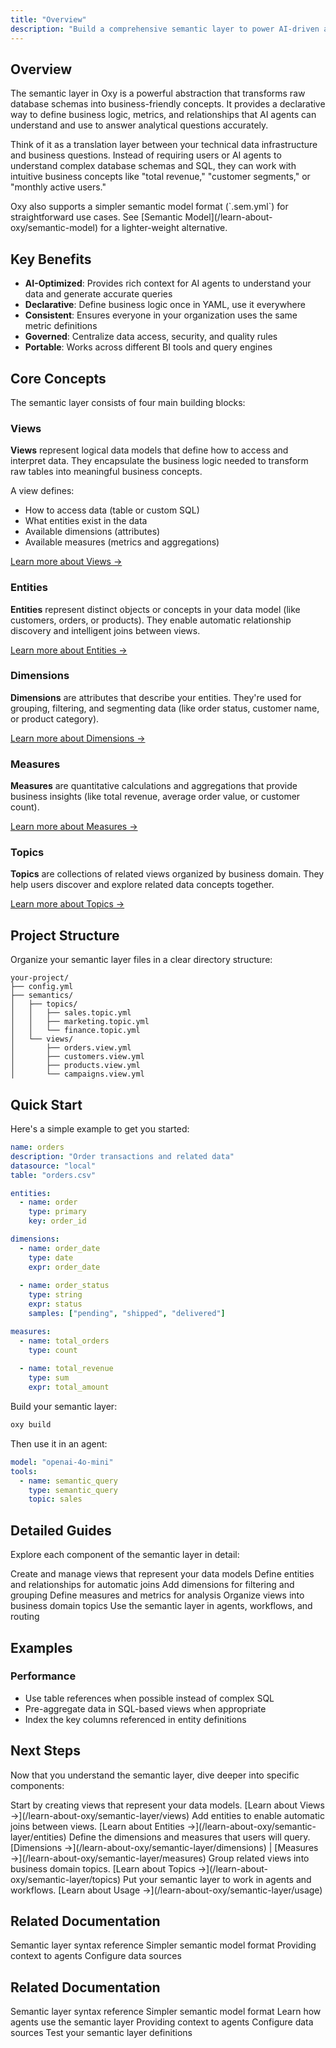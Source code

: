 ```yaml
---
title: "Overview"
description: "Build a comprehensive semantic layer to power AI-driven analytics"
---
```


## Overview

The semantic layer in Oxy is a powerful abstraction that transforms raw database schemas into business-friendly concepts. It provides a declarative way to define business logic, metrics, and relationships that AI agents can understand and use to answer analytical questions accurately.

Think of it as a translation layer between your technical data infrastructure and business questions. Instead of requiring users or AI agents to understand complex database schemas and SQL, they can work with intuitive business concepts like "total revenue," "customer segments," or "monthly active users."

<Note>
  Oxy also supports a simpler semantic model format (`.sem.yml`) for straightforward use cases. See [Semantic Model](/learn-about-oxy/semantic-model) for a lighter-weight alternative.
</Note>

## Key Benefits

- **AI-Optimized**: Provides rich context for AI agents to understand your data and generate accurate queries
- **Declarative**: Define business logic once in YAML, use it everywhere
- **Consistent**: Ensures everyone in your organization uses the same metric definitions
- **Governed**: Centralize data access, security, and quality rules
- **Portable**: Works across different BI tools and query engines

## Core Concepts

The semantic layer consists of four main building blocks:

### Views

**Views** represent logical data models that define how to access and interpret data. They encapsulate the business logic needed to transform raw tables into meaningful business concepts.

A view defines:
- How to access data (table or custom SQL)
- What entities exist in the data
- Available dimensions (attributes)
- Available measures (metrics and aggregations)

[Learn more about Views →](/learn-about-oxy/semantic-layer/views)

### Entities

**Entities** represent distinct objects or concepts in your data model (like customers, orders, or products). They enable automatic relationship discovery and intelligent joins between views.

[Learn more about Entities →](/learn-about-oxy/semantic-layer/entities)

### Dimensions

**Dimensions** are attributes that describe your entities. They're used for grouping, filtering, and segmenting data (like order status, customer name, or product category).

[Learn more about Dimensions →](/learn-about-oxy/semantic-layer/dimensions)

### Measures

**Measures** are quantitative calculations and aggregations that provide business insights (like total revenue, average order value, or customer count).

[Learn more about Measures →](/learn-about-oxy/semantic-layer/measures)

### Topics

**Topics** are collections of related views organized by business domain. They help users discover and explore related data concepts together.

[Learn more about Topics →](/learn-about-oxy/semantic-layer/topics)

## Project Structure

Organize your semantic layer files in a clear directory structure:

```
your-project/
├── config.yml
├── semantics/
│   ├── topics/
│   │   ├── sales.topic.yml
│   │   ├── marketing.topic.yml
│   │   └── finance.topic.yml
│   └── views/
│       ├── orders.view.yml
│       ├── customers.view.yml
│       ├── products.view.yml
│       └── campaigns.view.yml
```

## Quick Start

Here's a simple example to get you started:

```yaml semantics/views/orders.view.yml
name: orders
description: "Order transactions and related data"
datasource: "local"
table: "orders.csv"

entities:
  - name: order
    type: primary
    key: order_id

dimensions:
  - name: order_date
    type: date
    expr: order_date
  
  - name: order_status
    type: string
    expr: status
    samples: ["pending", "shipped", "delivered"]

measures:
  - name: total_orders
    type: count
    
  - name: total_revenue
    type: sum
    expr: total_amount
```

Build your semantic layer:

```bash
oxy build
```

Then use it in an agent:

```yaml agents/analyst.agent.yml
model: "openai-4o-mini"
tools:
  - name: semantic_query
    type: semantic_query
    topic: sales
```

## Detailed Guides

Explore each component of the semantic layer in detail:

<CardGroup cols={2}>
  <Card title="Views" icon="database" href="/learn-about-oxy/semantic-layer/views">
    Create and manage views that represent your data models
  </Card>
  <Card title="Entities" icon="link" href="/learn-about-oxy/semantic-layer/entities">
    Define entities and relationships for automatic joins
  </Card>
  <Card title="Dimensions" icon="grid" href="/learn-about-oxy/semantic-layer/dimensions">
    Add dimensions for filtering and grouping
  </Card>
  <Card title="Measures" icon="chart-line" href="/learn-about-oxy/semantic-layer/measures">
    Define measures and metrics for analysis
  </Card>
  <Card title="Topics" icon="folder" href="/learn-about-oxy/semantic-layer/topics">
    Organize views into business domain topics
  </Card>
  <Card title="Usage" icon="rocket" href="/learn-about-oxy/semantic-layer/usage">
    Use the semantic layer in agents, workflows, and routing
  </Card>
</CardGroup>

## Examples

### Performance

- Use table references when possible instead of complex SQL
- Pre-aggregate data in SQL-based views when appropriate
- Index the key columns referenced in entity definitions

## Next Steps

Now that you understand the semantic layer, dive deeper into specific components:

<Steps>
  <Step title="Create Views">
    Start by creating views that represent your data models. [Learn about Views →](/learn-about-oxy/semantic-layer/views)
  </Step>
  <Step title="Define Entities">
    Add entities to enable automatic joins between views. [Learn about Entities →](/learn-about-oxy/semantic-layer/entities)
  </Step>
  <Step title="Add Dimensions & Measures">
    Define the dimensions and measures that users will query. [Dimensions →](/learn-about-oxy/semantic-layer/dimensions) | [Measures →](/learn-about-oxy/semantic-layer/measures)
  </Step>
  <Step title="Organize with Topics">
    Group related views into business domain topics. [Learn about Topics →](/learn-about-oxy/semantic-layer/topics)
  </Step>
  <Step title="Use in Agents & Workflows">
    Put your semantic layer to work in agents and workflows. [Learn about Usage →](/learn-about-oxy/semantic-layer/usage)
  </Step>
</Steps>

## Related Documentation

<CardGroup cols={2}>
  <Card title="Quick Reference" icon="book" href="/reference/semantic-layer-reference">
    Semantic layer syntax reference
  </Card>
  <Card title="Semantic Model" icon="file-code" href="/learn-about-oxy/semantic-model">
    Simpler semantic model format
  </Card>
  <Card title="Context" icon="database" href="/learn-about-oxy/context">
    Providing context to agents
  </Card>
  <Card title="Data Sources" icon="plug" href="/integrations/overview">
    Configure data sources
  </Card>
</CardGroup>

## Related Documentation

<CardGroup cols={2}>
  <Card title="Quick Reference" icon="book" href="/reference/semantic-layer-reference">
    Semantic layer syntax reference
  </Card>
  <Card title="Semantic Model" icon="file-code" href="/learn-about-oxy/semantic-model">
    Simpler semantic model format
  </Card>
  <Card title="Agents" icon="robot" href="/learn-about-oxy/agents">
    Learn how agents use the semantic layer
  </Card>
  <Card title="Context" icon="database" href="/learn-about-oxy/context">
    Providing context to agents
  </Card>
  <Card title="Data Sources" icon="plug" href="/integrations/overview">
    Configure data sources
  </Card>
  <Card title="Testing" icon="flask" href="/learn-about-oxy/testing">
    Test your semantic layer definitions
  </Card>
</CardGroup>
